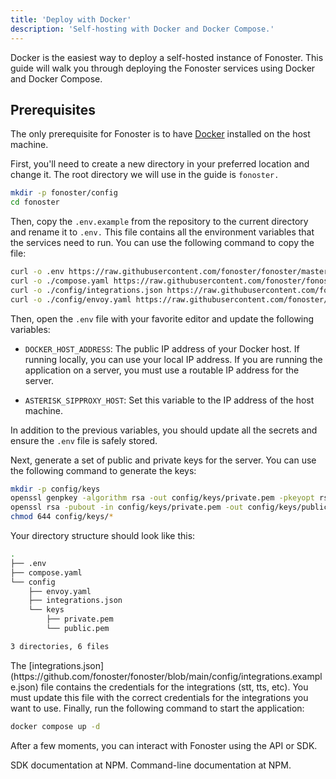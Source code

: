 ```yaml
---
title: 'Deploy with Docker'
description: 'Self-hosting with Docker and Docker Compose.'
---
```


Docker is the easiest way to deploy a self-hosted instance of Fonoster. This guide will walk you through deploying the Fonoster services using Docker and Docker Compose.

## Prerequisites

The only prerequisite for Fonoster is to have [Docker](https://docs.docker.com/get-docker/) installed on the host machine.

<Steps>
  <Step title="Prepare the environment">

First, you'll need to create a new directory in your preferred location and change it. The root directory we will use in the guide is `fonoster.`

```bash
mkdir -p fonoster/config
cd fonoster
```

Then, copy the `.env.example` from the repository to the current directory and rename it to `.env.` This file contains all the environment variables that the services need to run. You can use the following command to copy the file:

```bash
curl -o .env https://raw.githubusercontent.com/fonoster/fonoster/master/.env.example
curl -o ./compose.yaml https://raw.githubusercontent.com/fonoster/fonoster/master/compose.yaml
curl -o ./config/integrations.json https://raw.githubusercontent.com/fonoster/fonoster/master/config/integrations.example.json
curl -o ./config/envoy.yaml https://raw.githubusercontent.com/fonoster/fonoster/master/config/envoy.yaml
```

Then, open the `.env` file with your favorite editor and update the following variables:

* `DOCKER_HOST_ADDRESS`: The public IP address of your Docker host. If running locally, you can use your local IP address. If you are running the application on a server, you must use a routable IP address for the server.

* `ASTERISK_SIPPROXY_HOST`: Set this variable to the IP address of the host machine.

In addition to the previous variables, you should update all the secrets and ensure the `.env` file is safely stored.

<Step title="Generate keys">
Next, generate a set of public and private keys for the server. You can use the following command to generate the keys:

```bash
mkdir -p config/keys
openssl genpkey -algorithm rsa -out config/keys/private.pem -pkeyopt rsa_keygen_bits:2048
openssl rsa -pubout -in config/keys/private.pem -out config/keys/public.pem
chmod 644 config/keys/*
```

Your directory structure should look like this:

```bash
.
├── .env
├── compose.yaml
└── config
    ├── envoy.yaml
    ├── integrations.json
    └── keys
        ├── private.pem
        └── public.pem

3 directories, 6 files
```

<Note>
  The [integrations.json](https://github.com/fonoster/fonoster/blob/main/config/integrations.example.json) file contains the credentials for the integrations (stt, tts, etc). You must update this file with the correct credentials for the integrations you want to use.
</Note>
</Step>

<Step title="Start the server">
Finally, run the following command to start the application:

```bash
docker compose up -d
```

After a few moments, you can interact with Fonoster using the API or SDK.
</Step>
</Steps>

<CardGroup cols={2}>
  <Card title="SDK" icon="npm" color="#C53635" href="https://www.npmjs.com/package/@fonoster/sdk">
    SDK documentation at NPM.
  </Card>

  <Card title="Command-Line" icon="npm" color="#C53635" href="https://www.npmjs.com/package/@fonoster/ctl">
    Command-line documentation at NPM.
  </Card>
</CardGroup>